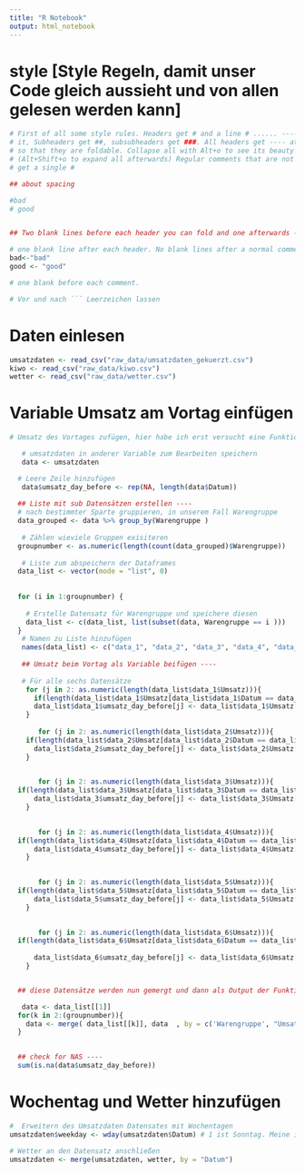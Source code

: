 ```yaml
---
title: "R Notebook"
output: html_notebook
---
```


# style [Style Regeln, damit unser Code gleich aussieht und von allen gelesen werden kann]
```r

# First of all some style rules. Headers get # and a line # ...... ---- above
# it, Subheaders get ##, subsubheaders get ###. All headers get ---- at the end
# so that they are foldable. Collapse all with Alt+o to see its beauty
# (Alt+Shift+o to expand all afterwards) Regular comments that are not headers
# get a single #

## about spacing

#bad
# good


## Two blank lines before each header you can fold and one afterwards ----

# one blank line after each header. No blank lines after a normal comment
bad<-"bad"
good <- "good"

# one blank before each comment.

# Vor und nach ``` Leerzeichen lassen

```


# Daten einlesen
```r

umsatzdaten <- read_csv("raw_data/umsatzdaten_gekuerzt.csv")
kiwo <- read_csv("raw_data/kiwo.csv")
wetter <- read_csv("raw_data/wetter.csv")


```


# Variable Umsatz am Vortag einfügen
```r
# Umsatz des Vortages zufügen, hier habe ich erst versucht eine Funktion zu bauen. Das ging aber aufgrund von mehrfach Variablen Bezug und anderem Kram immer wieder schief. Jetzt bruteforce ich es.

   # umsatzdaten in anderer Variable zum Bearbeiten speichern
   data <- umsatzdaten

  # Leere Zeile hinzufügen
   data$umsatz_day_before <- rep(NA, length(data$Datum))
   
  ## Liste mit sub Datensätzen erstellen ---- 
  # nach bestimmter Sparte gruppieren, in unserem Fall Warengruppe
  data_grouped <- data %>% group_by(Warengruppe ) 
  
   # Zählen wieviele Gruppen exisiteren
  groupnumber <- as.numeric(length(count(data_grouped)$Warengruppe))
  
   # Liste zum abspeichern der Dataframes
  data_list <- vector(mode = "list", 0)
  
  
  for (i in 1:groupnumber) {
    
    # Erstelle Datensatz für Warengruppe und speichere diesen
    data_list <- c(data_list, list(subset(data, Warengruppe == i )))
  }
   # Namen zu Liste hinzufügen
   names(data_list) <- c("data_1", "data_2", "data_3", "data_4", "data_5", "data_6")
  
   ## Umsatz beim Vortag als Variable beifügen ----
   
   # Für alle sechs Datensätze
    for (j in 2: as.numeric(length(data_list$data_1$Umsatz))){
      if(length(data_list$data_1$Umsatz[data_list$data_1$Datum == data_list$data_1$Datum[j] - 1 ])>0)
      data_list$data_1$umsatz_day_before[j] <- data_list$data_1$Umsatz[data_list$data_1$Datum == data_list$data_1$Datum[j] - 1 ]
    }
   
       for (j in 2: as.numeric(length(data_list$data_2$Umsatz))){
    if(length(data_list$data_2$Umsatz[data_list$data_2$Datum == data_list$data_2$Datum[j] - 1 ])>0)
      data_list$data_2$umsatz_day_before[j] <- data_list$data_2$Umsatz[data_list$data_2$Datum == data_list$data_2$Datum[j] - 1 ]
    }

   
       for (j in 2: as.numeric(length(data_list$data_3$Umsatz))){
  if(length(data_list$data_3$Umsatz[data_list$data_3$Datum == data_list$data_3$Datum[j] - 1 ])>0)
      data_list$data_3$umsatz_day_before[j] <- data_list$data_3$Umsatz[data_list$data_3$Datum == data_list$data_3$Datum[j] - 1 ]
    }

   
       for (j in 2: as.numeric(length(data_list$data_4$Umsatz))){
  if(length(data_list$data_4$Umsatz[data_list$data_4$Datum == data_list$data_4$Datum[j] - 1 ])>0)
      data_list$data_4$umsatz_day_before[j] <- data_list$data_4$Umsatz[data_list$data_4$Datum == data_list$data_4$Datum[j] - 1 ]
    }

   
       for (j in 2: as.numeric(length(data_list$data_5$Umsatz))){
  if(length(data_list$data_5$Umsatz[data_list$data_5$Datum == data_list$data_5$Datum[j] - 1 ])>0)
      data_list$data_5$umsatz_day_before[j] <- data_list$data_5$Umsatz[data_list$data_5$Datum == data_list$data_5$Datum[j] - 1 ]
    }

   
       for (j in 2: as.numeric(length(data_list$data_6$Umsatz))){
  if(length(data_list$data_6$Umsatz[data_list$data_6$Datum == data_list$data_6$Datum[j] - 1 ])>0)
    
      data_list$data_6$umsatz_day_before[j] <- data_list$data_6$Umsatz[data_list$data_6$Datum == data_list$data_6$Datum[j] - 1 ]
    }


  ## diese Datensätze werden nun gemergt und dann als Output der Funktion ausgegeben ----

   data <- data_list[[1]]
  for(k in 2:(groupnumber)){
    data <- merge( data_list[[k]], data  , by = c('Warengruppe', "Umsatz", "Datum", "umsatz_day_before"), all = TRUE)
  }

   
  ## check for NAS ----
  sum(is.na(data$umsatz_day_before))

```
# Wochentag und Wetter hinzufügen
```r
#  Erweitern des Umsatzdaten Datensates mit Wochentagen
umsatzdaten$weekday <- wday(umsatzdaten$Datum) # 1 ist Sonntag. Meine ich.

# Wetter an den Datensatz anschließen
umsatzdaten <- merge(umsatzdaten, wetter, by = "Datum")
```

